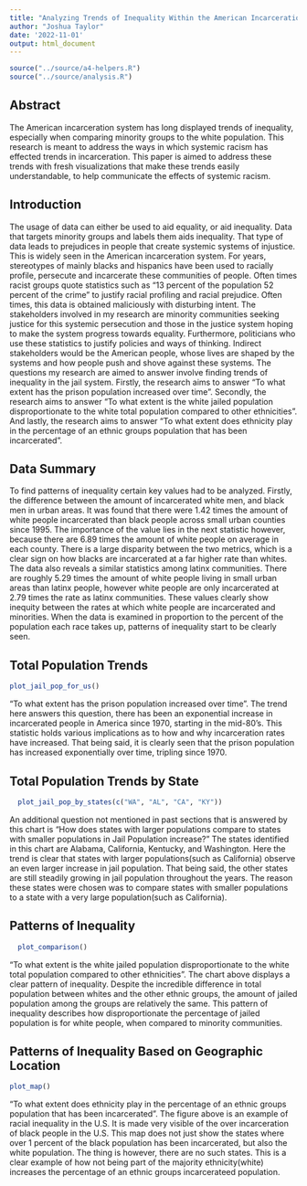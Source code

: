 ```yaml
---
title: "Analyzing Trends of Inequality Within the American Incarceration System"
author: "Joshua Taylor"
date: '2022-11-01'
output: html_document
---
```


```r
source("../source/a4-helpers.R")
source("../source/analysis.R")
```

## Abstract 
  The American incarceration system has long displayed trends of inequality, especially when comparing minority groups to the white population. This research is meant to address the ways in which systemic racism has effected trends in incarceration. This paper is aimed to address these trends with fresh visualizations that make these trends easily understandable, to help communicate the effects of systemic racism.  

## Introduction 
  The usage of data can either be used to aid equality, or aid inequality. Data that targets minority groups and labels them aids inequality. That type of data leads to prejudices in people that create systemic systems of injustice. This is widely seen in the American incarceration system. For years, stereotypes of mainly blacks and hispanics have been used to racially profile, persecute and incarcerate these communities of people. Often times racist groups quote statistics such as "13 percent of the population 52 percent of the crime" to justify racial profiling and racial prejudice. Often times, this data is obtained maliciously with disturbing intent. 
  The stakeholders involved in my research are minority communities seeking justice for this systemic persecution and those in the justice system hoping to make the system progress towards equality. Furthermore, politicians who use these statistics to justify policies and ways of thinking. Indirect stakeholders would be the American people, whose lives are shaped by the systems and how people push and shove against these systems. 
  The questions my research are aimed to answer involve finding trends of inequality in the jail system. Firstly, the research aims to answer "To what extent has the prison population increased over time". Secondly, the research aims to answer "To what extent is the white jailed population disproportionate to the white total population compared to other ethnicities". And lastly, the research aims to answer "To what extent does ethnicity play in the percentage of an ethnic groups population that has been incarcerated". 

## Data Summary 
  To find patterns of inequality certain key values had to be analyzed. Firstly, the difference between the amount of incarcerated white men, and black men in urban areas. It was found that there were 1.42 times the amount of white people incarcerated than black people across small urban counties since 1995. The importance of the value lies in the next statistic however, because there are 6.89 times the amount of white people on average in each county. There is a large disparity between the two metrics, which is a clear sign on how blacks are incarcerated at a far higher rate than whites. The data also reveals a similar statistics among latinx communities. There are roughly 5.29 times the amount of white people living in small urban areas than latinx people, however white people are only incarcerated at 2.79 times the rate as latinx communities. These values clearly show inequity between the rates at which white people are incarcerated and minorities. When the data is examined in proportion to the percent of the population each race takes up, patterns of inequality start to be clearly seen. 
  
## Total Population Trends
```r
plot_jail_pop_for_us()
```
 

  "To what extent has the prison population increased over time". The trend here answers this question, there has been an exponential increase in incarcerated people in America since 1970, starting in the mid-80's. This statistic holds various implications as to how and why incarceration rates have increased. That being said, it is clearly seen that the prison population has increased exponentially over time, tripling since 1970. 

## Total Population Trends by State
```r
  plot_jail_pop_by_states(c("WA", "AL", "CA", "KY"))
```

 An additional question not mentioned in past sections that is answered by this chart is "How does states with larger populations compare to states with smaller populations in Jail Population increase?" The states identified in this chart are Alabama, California, Kentucky, and Washington. Here the trend is clear that states with larger populations(such as California) observe an even larger increase in jail population. That being said, the other states are still steadily growing in jail population throughout the years. The reason these states were chosen was to compare states with smaller populations to a state with a very large population(such as California). 
 
## Patterns of Inequality 
```r
  plot_comparison()
```

  "To what extent is the white jailed population disproportionate to the white total population compared to other ethnicities". The chart above displays a clear pattern of inequality. Despite the incredible difference in total population between whites and the other ethnic groups, the amount of jailed population among the groups are relatively the same. This pattern of inequality describes how disproportionate the percentage of jailed population is for white people, when compared to minority communities. 

## Patterns of Inequality Based on Geographic Location
```r
plot_map() 
```
  
  "To what extent does ethnicity play in the percentage of an ethnic groups population that has been incarcerated". The figure above is an example of racial inequality in the U.S. It is made very visible of the over incarceration of black people in the U.S. This map does not just show the states where over 1 percent of the black population has been incarcerated, but also the white population. The thing is however, there are no such states. This is a clear example of how not being part of the majority ethnicity(white) increases the percentage of an ethnic groups incarcerateed population. 
